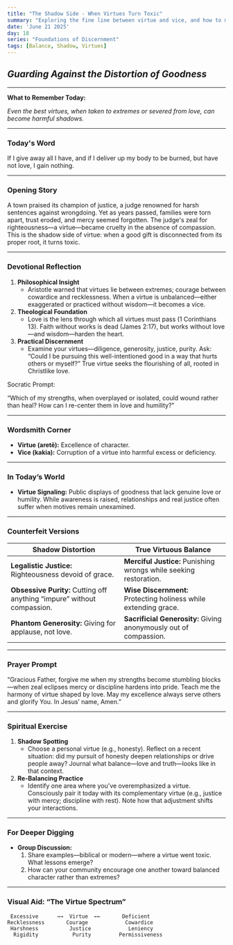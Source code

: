 ```yaml
---
title: "The Shadow Side - When Virtues Turn Toxic"
summary: "Exploring the fine line between virtue and vice, and how to maintain balance."
date: 'June 21 2025'
day: 18
series: "Foundations of Discernment"
tags: [Balance, Shadow, Virtues]
---
```



## *Guarding Against the Distortion of Goodness*

---

**What to Remember Today:**

*Even the best virtues, when taken to extremes or severed from love, can become harmful shadows.*

---

### **Today's Word**

<Scripture refText="1 Corinthians 13:3 (ESV)">
If I give away all I have, and if I deliver up my body to be burned, but have not love, I gain nothing.
</Scripture>

---

### **Opening Story**

A town praised its champion of justice, a judge renowned for harsh sentences against wrongdoing. Yet as years passed, families were torn apart, trust eroded, and mercy seemed forgotten. The judge's zeal for righteousness—a virtue—became cruelty in the absence of compassion. This is the shadow side of virtue: when a good gift is disconnected from its proper root, it turns toxic.

---

### **Devotional Reflection**

1. **Philosophical Insight**
    - Aristotle warned that virtues lie between extremes; courage between cowardice and recklessness. When a virtue is unbalanced—either exaggerated or practiced without wisdom—it becomes a vice.
2. **Theological Foundation**
    - Love is the lens through which all virtues must pass (1 Corinthians 13). Faith without works is dead (James 2:17), but works without love—and wisdom—harden the heart.
3. **Practical Discernment**
    - Examine your virtues—diligence, generosity, justice, purity. Ask: “Could I be pursuing this well-intentioned good in a way that hurts others or myself?” True virtue seeks the flourishing of all, rooted in Christlike love.

Socratic Prompt:

“Which of my strengths, when overplayed or isolated, could wound rather than heal? How can I re-center them in love and humility?”

---

### **Wordsmith Corner**

- **Virtue (aretē):** Excellence of character.
- **Vice (kakia):** Corruption of a virtue into harmful excess or deficiency.

---

### **In Today’s World**

- **Virtue Signaling:** Public displays of goodness that lack genuine love or humility. While awareness is raised, relationships and real justice often suffer when motives remain unexamined.

---

### **Counterfeit Versions**

| **Shadow Distortion** | **True Virtuous Balance** |
| --- | --- |
| **Legalistic Justice:** Righteousness devoid of grace. | **Merciful Justice:** Punishing wrongs while seeking restoration. |
| **Obsessive Purity:** Cutting off anything “impure” without compassion. | **Wise Discernment:** Protecting holiness while extending grace. |
| **Phantom Generosity:** Giving for applause, not love. | **Sacrificial Generosity:** Giving anonymously out of compassion. |

---

### **Prayer Prompt**

“Gracious Father, forgive me when my strengths become stumbling blocks—when zeal eclipses mercy or discipline hardens into pride. Teach me the harmony of virtue shaped by love. May my excellence always serve others and glorify You. In Jesus’ name, Amen.”

---

### **Spiritual Exercise**

1. **Shadow Spotting**
    - Choose a personal virtue (e.g., honesty). Reflect on a recent situation: did my pursuit of honesty deepen relationships or drive people away? Journal what balance—love and truth—looks like in that context.
2. **Re-Balancing Practice**
    - Identify one area where you’ve overemphasized a virtue. Consciously pair it today with its complementary virtue (e.g., justice with mercy; discipline with rest). Note how that adjustment shifts your interactions.

---

### **For Deeper Digging**

- **Group Discussion:**
    1. Share examples—biblical or modern—where a virtue went toxic. What lessons emerge?
    2. How can your community encourage one another toward balanced character rather than extremes?

---

### **Visual Aid: “The Virtue Spectrum”**

```
 Excessive      →→  Virtue  ←←       Deficient
Recklessness       Courage            Cowardice
 Harshness          Justice            Leniency
  Rigidity           Purity         Permissiveness
```

